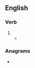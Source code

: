 ==English==

===Verb===
{{head|en|verb form}}

# {{en-past of|upspring}}
#* {{quote-book|en|year=1834|author={{w|Letitia Elizabeth Landon}}|title=Francesca Carrara|volume=2|page=188|text=Then '''upsprung''' a single star, lonely and lovely over the far sea.}}

===Anagrams===
* {{anagrams|en|a=gnpprsuu|sprung up}}